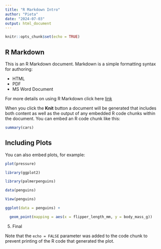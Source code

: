 ```yaml
---
title: "R Markdown Intro"
author: "Pieta"
date: "2024-07-03"
output: html_document
---
```


```r
knitr::opts_chunk$set(echo = TRUE)
```

## R Markdown

This is an R Markdown document. Markdown is a simple formatting syntax for authoring:

* HTML
* PDF
* MS Word Document

For more details on using R Markdown click here [link](http://rmarkdown.rstudio.com)

When you click the **Knit** button a document will be generated that includes both content as well as the output of any embedded R code chunks within the document. You can embed an R code chunk like this:

```r
summary(cars)
```

## Including Plots

You can also embed plots, for example:

```r
plot(pressure)
```

```r

library(ggplot2)

library(palmerpenguins)

data(penguins)

View(penguins)

```
```r

ggplot(data = penguins) +

  geom_point(mapping = aes(x = flipper_length_mm, y = body_mass_g))

```

5. Final

Note that the `echo = FALSE` parameter was added to the code chunk to prevent printing of the R code that generated the plot.
